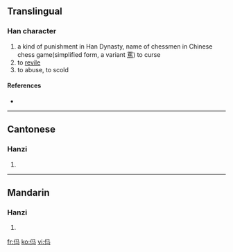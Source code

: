 ==Translingual==

===Han character===
{{Han char|rn=9|rad=人|as=03|sn=5|four=|canj=人弓女一 (ONVM)}}

# a kind of punishment in Han Dynasty, name of chessmen in Chinese chess game(simplified form, a variant [[罵]]) to curse
# to [[revile]]
# to abuse, to scold

====References====
* {{Han ref|kx=0094.051|uh=3437|ud=13367}}

----

==Cantonese==

===Hanzi===
{{yue-hanzi|jyut=|y=ma6}}

# {{defn|Cantonese}}

----

==Mandarin==

===Hanzi===
{{cmn-hanzi|pin=[[mǎ]] ([[ma3]]), [[mà]] ([[ma4]]), [[mián]] ([[mian2]])|wg=ma<sup>3</sup>, ma<sup>4</sup>, mien<sup>2</sup>}}

# {{defn|Mandarin}}

[[fr:㐷]]
[[ko:㐷]]
[[vi:㐷]]